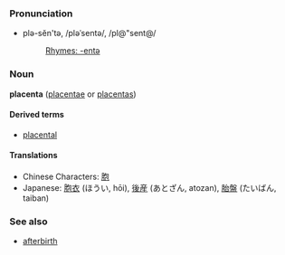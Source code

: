 ===Pronunciation===
*plə-sĕn'tə, /pləˈsentə/, /pl@"sent@/
*:[[Rhymes:English:-entə|Rhymes: -entə]]

===Noun===
'''placenta''' ([[placentae]] or [[placentas]])

====Derived terms====
*[[placental]]

====Translations====
*Chinese Characters: [[胞]]
*Japanese: [[胞衣]] (ほうい, hōi), [[後産]] (あとざん, atozan), [[胎盤]] (たいばん, taiban)

===See also===
*[[afterbirth]]
